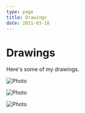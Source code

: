 ```yaml
---
type: page
title: Drawings
date: 2021-03-18
---
```


# Drawings

Here's some of my drawings.


<Image
  src="/images/2022_06_27 art1.png"
  alt="Photo"
  width={768}
  height={1028}
  priority
  className="next-image"
/>

<Image
  src="/images/2022_06_27 art2.png"
  alt="Photo"
  width={1125}
  height={750}
  priority
  className="next-image"
/>

<Image
  src="/images/2022_06_27 art3.png"
  alt="Photo"
  width={768}
  height={1028}
  priority
  className="next-image"
/>
